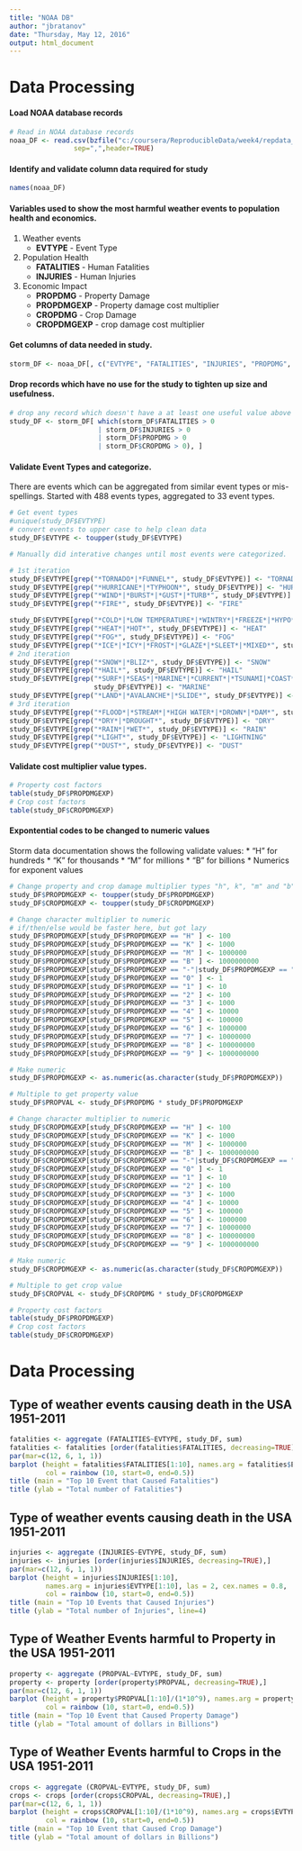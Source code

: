 ---
title: "NOAA DB"
author: "jbratanov"
date: "Thursday, May 12, 2016"
output: html_document
---

# Data Processing

#### Load NOAA database records
```{r cacheDataRead, cache=TRUE}
# Read in NOAA database records
noaa_DF <- read.csv(bzfile("c:/coursera/ReproducibleData/week4/repdata_data_StormData.csv.bz2"), 
                sep=",",header=TRUE)   

```
#### Identify and validate column data required for study
```{r}
names(noaa_DF)
```
#### Variables used to show the most harmful weather events to population health and economics.
1. Weather events
   + __EVTYPE__ - Event Type

2. Population Health
   + __FATALITIES__ - Human Fatalities
   + __INJURIES__ - Human Injuries

3. Economic Impact
   + __PROPDMG__ - Property Damage
   + __PROPDMGEXP__ - Property damage cost multiplier
   + __CROPDMG__ - Crop Damage
   + __CROPDMGEXP__ - crop damage cost multiplier
   
#### Get columns of data needed in study.
```{r}
storm_DF <- noaa_DF[, c("EVTYPE", "FATALITIES", "INJURIES", "PROPDMG", "PROPDMGEXP", "CROPDMG", "CROPDMGEXP" )]
```
#### Drop records which have no use for the study to tighten up size and usefulness.
```{r}
# drop any record which doesn't have a at least one useful value above zero in key data columns
study_DF <- storm_DF[ which(storm_DF$FATALITIES > 0
                      | storm_DF$INJURIES > 0
                      | storm_DF$PROPDMG > 0
                      | storm_DF$CROPDMG > 0), ]
```
#### Validate Event Types and categorize.
There are events which can be aggregated from similar event types or mis-spellings.
Started with 488 events types, aggregated to 33 event types.
```{r}
# Get event types
#unique(study_DF$EVTYPE)
# convert events to upper case to help clean data
study_DF$EVTYPE <- toupper(study_DF$EVTYPE)

# Manually did interative changes until most events were categorized.

# 1st iteration
study_DF$EVTYPE[grep("*TORNADO*|*FUNNEL*", study_DF$EVTYPE)] <- "TORNADO"
study_DF$EVTYPE[grep("*HURRICANE*|*TYPHOON*", study_DF$EVTYPE)] <- "HURRICANE"
study_DF$EVTYPE[grep("*WIND*|*BURST*|*GUST*|*TURB*", study_DF$EVTYPE)] <- "WIND"
study_DF$EVTYPE[grep("*FIRE*", study_DF$EVTYPE)] <- "FIRE"

study_DF$EVTYPE[grep("*COLD*|*LOW TEMPERATURE*|*WINTRY*|*FREEZE*|*HYPO*", study_DF$EVTYPE)] <- "COLD"
study_DF$EVTYPE[grep("*HEAT*|*HOT*", study_DF$EVTYPE)] <- "HEAT"
study_DF$EVTYPE[grep("*FOG*", study_DF$EVTYPE)] <- "FOG"
study_DF$EVTYPE[grep("*ICE*|*ICY*|*FROST*|*GLAZE*|*SLEET*|*MIXED*", study_DF$EVTYPE)] <- "ICE"
# 2nd iteration
study_DF$EVTYPE[grep("*SNOW*|*BLIZ*", study_DF$EVTYPE)] <- "SNOW"
study_DF$EVTYPE[grep("*HAIL*", study_DF$EVTYPE)] <- "HAIL"
study_DF$EVTYPE[grep("*SURF*|*SEAS*|*MARINE*|*CURRENT*|*TSUNAMI|*COAST*|*BEACH*|*SWELL*|*TIDES*|*WAVE*",
                     study_DF$EVTYPE)] <- "MARINE"
study_DF$EVTYPE[grep("*LAND*|*AVALANCHE*|*SLIDE*", study_DF$EVTYPE)] <- "LANDSLIDE"
# 3rd iteration
study_DF$EVTYPE[grep("*FLOOD*|*STREAM*|*HIGH WATER*|*DROWN*|*DAM*", study_DF$EVTYPE)] <- "FLOOD"
study_DF$EVTYPE[grep("*DRY*|*DROUGHT*", study_DF$EVTYPE)] <- "DRY"
study_DF$EVTYPE[grep("*RAIN*|*WET*", study_DF$EVTYPE)] <- "RAIN"
study_DF$EVTYPE[grep("*LIGHT*", study_DF$EVTYPE)] <- "LIGHTNING"
study_DF$EVTYPE[grep("*DUST*", study_DF$EVTYPE)] <- "DUST"

```
#### Validate cost multiplier value types.
```{r}
# Property cost factors
table(study_DF$PROPDMGEXP)
# Crop cost factors
table(study_DF$CROPDMGEXP)
```
#### Expontential codes to be changed to numeric values
Storm data documentation shows the following validate values:
  * "H" for hundreds
  * "K" for thousands
  * "M" for millions
  * "B" for billions
  * Numerics for exponent values
```{r}
# Change property and crop damage multiplier types "h", k", "m" and "b" to uppercase.
study_DF$PROPDMGEXP <- toupper(study_DF$PROPDMGEXP)
study_DF$CROPDMGEXP <- toupper(study_DF$CROPDMGEXP)

# Change character multiplier to numeric
# if/then/else would be faster here, but got lazy
study_DF$PROPDMGEXP[study_DF$PROPDMGEXP == "H" ] <- 100
study_DF$PROPDMGEXP[study_DF$PROPDMGEXP == "K" ] <- 1000
study_DF$PROPDMGEXP[study_DF$PROPDMGEXP == "M" ] <- 1000000
study_DF$PROPDMGEXP[study_DF$PROPDMGEXP == "B" ] <- 1000000000
study_DF$PROPDMGEXP[study_DF$PROPDMGEXP == "-"|study_DF$PROPDMGEXP == ""|study_DF$PROPDMGEXP == "+"] <- 1
study_DF$PROPDMGEXP[study_DF$PROPDMGEXP == "0" ] <- 1
study_DF$PROPDMGEXP[study_DF$PROPDMGEXP == "1" ] <- 10
study_DF$PROPDMGEXP[study_DF$PROPDMGEXP == "2" ] <- 100
study_DF$PROPDMGEXP[study_DF$PROPDMGEXP == "3" ] <- 1000
study_DF$PROPDMGEXP[study_DF$PROPDMGEXP == "4" ] <- 10000
study_DF$PROPDMGEXP[study_DF$PROPDMGEXP == "5" ] <- 100000
study_DF$PROPDMGEXP[study_DF$PROPDMGEXP == "6" ] <- 1000000
study_DF$PROPDMGEXP[study_DF$PROPDMGEXP == "7" ] <- 10000000
study_DF$PROPDMGEXP[study_DF$PROPDMGEXP == "8" ] <- 100000000
study_DF$PROPDMGEXP[study_DF$PROPDMGEXP == "9" ] <- 1000000000

# Make numeric
study_DF$PROPDMGEXP <- as.numeric(as.character(study_DF$PROPDMGEXP))

# Multiple to get property value
study_DF$PROPVAL <- study_DF$PROPDMG * study_DF$PROPDMGEXP

# Change character multiplier to numeric
study_DF$CROPDMGEXP[study_DF$CROPDMGEXP == "H" ] <- 100
study_DF$CROPDMGEXP[study_DF$CROPDMGEXP == "K" ] <- 1000
study_DF$CROPDMGEXP[study_DF$CROPDMGEXP == "M" ] <- 1000000
study_DF$CROPDMGEXP[study_DF$CROPDMGEXP == "B" ] <- 1000000000
study_DF$CROPDMGEXP[study_DF$CROPDMGEXP == "-"|study_DF$CROPDMGEXP == ""|study_DF$CROPDMGEXP == "?"] <- 1
study_DF$CROPDMGEXP[study_DF$CROPDMGEXP == "0" ] <- 1
study_DF$CROPDMGEXP[study_DF$CROPDMGEXP == "1" ] <- 10
study_DF$CROPDMGEXP[study_DF$CROPDMGEXP == "2" ] <- 100
study_DF$CROPDMGEXP[study_DF$CROPDMGEXP == "3" ] <- 1000
study_DF$CROPDMGEXP[study_DF$CROPDMGEXP == "4" ] <- 10000
study_DF$CROPDMGEXP[study_DF$CROPDMGEXP == "5" ] <- 100000
study_DF$CROPDMGEXP[study_DF$CROPDMGEXP == "6" ] <- 1000000
study_DF$CROPDMGEXP[study_DF$CROPDMGEXP == "7" ] <- 10000000
study_DF$CROPDMGEXP[study_DF$CROPDMGEXP == "8" ] <- 100000000
study_DF$CROPDMGEXP[study_DF$CROPDMGEXP == "9" ] <- 1000000000

# Make numeric
study_DF$CROPDMGEXP <- as.numeric(as.character(study_DF$CROPDMGEXP))

# Multiple to get crop value
study_DF$CROPVAL <- study_DF$CROPDMG * study_DF$CROPDMGEXP

# Property cost factors
table(study_DF$PROPDMGEXP)
# Crop cost factors
table(study_DF$CROPDMGEXP)


```
# Data Processing

## Type of weather events causing death in the USA 1951-2011

```{r}

fatalities <- aggregate (FATALITIES~EVTYPE, study_DF, sum)
fatalities <- fatalities [order(fatalities$FATALITIES, decreasing=TRUE),]
par(mar=c(12, 6, 1, 1))
barplot (height = fatalities$FATALITIES[1:10], names.arg = fatalities$EVTYPE[1:10], las = 2, cex.names= 0.8,
         col = rainbow (10, start=0, end=0.5))
title (main = "Top 10 Event that Caused Fatalities")
title (ylab = "Total number of Fatalities")
```
## Type of weather events causing death in the USA 1951-2011
```{r}
injuries <- aggregate (INJURIES~EVTYPE, study_DF, sum)
injuries <- injuries [order(injuries$INJURIES, decreasing=TRUE),]
par(mar=c(12, 6, 1, 1))
barplot (height = injuries$INJURIES[1:10],
         names.arg = injuries$EVTYPE[1:10], las = 2, cex.names = 0.8,
         col = rainbow (10, start=0, end=0.5))
title (main = "Top 10 Events that Caused Injuries")
title (ylab = "Total number of Injuries", line=4)
```

## Type of Weather Events harmful to Property in the USA 1951-2011

```{r}

property <- aggregate (PROPVAL~EVTYPE, study_DF, sum)
property <- property [order(property$PROPVAL, decreasing=TRUE),]
par(mar=c(12, 6, 1, 1))
barplot (height = property$PROPVAL[1:10]/(1*10^9), names.arg = property$EVTYPE[1:10], las = 2, cex.names= 0.8,
         col = rainbow (10, start=0, end=0.5))
title (main = "Top 10 Event that Caused Property Damage")
title (ylab = "Total amount of dollars in Billions")


```

## Type of Weather Events harmful to Crops in the USA 1951-2011

```{r}

crops <- aggregate (CROPVAL~EVTYPE, study_DF, sum)
crops <- crops [order(crops$CROPVAL, decreasing=TRUE),]
par(mar=c(12, 6, 1, 1))
barplot (height = crops$CROPVAL[1:10]/(1*10^9), names.arg = crops$EVTYPE[1:10], las = 2, cex.names= 0.8,
         col = rainbow (10, start=0, end=0.5))
title (main = "Top 10 Event that Caused Crop Damage")
title (ylab = "Total amount of dollars in Billions")


```





   